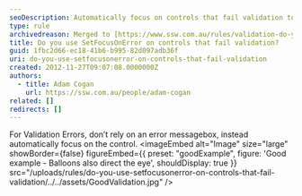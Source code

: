 ```yaml
---
seoDescription: Automatically focus on controls that fail validation to improve user experience and reduce confusion.
type: rule
archivedreason: Merged to [https://www.ssw.com.au/rules/validation-do-you-put-focus-to-the-correct-control-on-validation-error](/rules/validation-do-you-put-focus-to-the-correct-control-on-validation-error)
title: Do you use SetFocusOnError on controls that fail validation?
guid: 1fbc2d66-ec18-41b6-b995-82d097adb36f
uri: do-you-use-setfocusonerror-on-controls-that-fail-validation
created: 2012-11-27T09:07:08.0000000Z
authors:
  - title: Adam Cogan
    url: https://ssw.com.au/people/adam-cogan
related: []
redirects: []
---
```


For Validation Errors, don’t rely on an error messagebox, instead automatically focus on the control.
<imageEmbed
  alt="Image"
  size="large"
  showBorder={false}
  figureEmbed={{
    preset: "goodExample",
    figure: 'Good example - Balloons also direct the eye',
    shouldDisplay: true
  }}
  src="/uploads/rules/do-you-use-setfocusonerror-on-controls-that-fail-validation/../../assets/GoodValidation.jpg"
/>